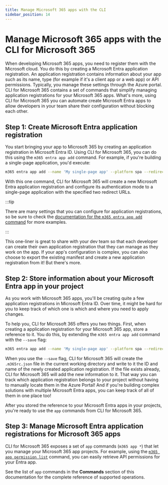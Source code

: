 ```yaml
---
title: Manage Microsoft 365 apps with the CLI 
sidebar_position: 14
---
```


# Manage Microsoft 365 apps with the CLI for Microsoft 365

When developing Microsoft 365 apps, you need to register them with the Microsoft cloud. You do this by creating a Microsoft Entra application registration. An application registration contains information about your app such as its name, type (for example if it's a client app or a web app) or API permissions. Typically, you manage these settings through the Azure portal. CLI for Microsoft 365 contains a set of commands that simplify managing application registrations for your Microsoft 365 apps. What's more, using CLI for Microsoft 365 you can automate create Microsoft Entra apps to allow developers in your team share their configuration without blocking each other.

## Step 1: Create Microsoft Entra application registration

You start bringing your app to Microsoft 365 by creating an application registration in Microsoft Entra ID. Using CLI for Microsoft 365, you can do this using the `m365 entra app add` command. For example, if you're building a single-page application, you'd execute:

```sh
m365 entra app add --name 'My single-page app' --platform spa --redirectUris 'https://myspa.azurewebsites.net,http://localhost'
```

With this one command, CLI for Microsoft 365 will create a new Microsoft Entra application registration and configure its authentication mode to a single-page application with the specified two redirect URLs.

:::tip

There are many settings that you can configure for application registrations, so be sure to check the [documentation for the `m365 entra app add` command](../cmd/entra/app/app-add.mdx) for more examples.

:::

This one-liner is great to share with your dev team so that each developer can create their own application registration that they can manage as they work on the app. If your app's configuration is complex, you can also choose to export the existing manifest and create a new application registration from it! But there's more.

## Step 2: Store information about your Microsoft Entra app in your project

As you work with Microsoft 365 apps, you'll be creating quite a few application registrations in Microsoft Entra ID. Over time, it might be hard for you to keep track of which one is which and where you need to apply changes.

To help you, CLI for Microsoft 365 offers you two things. First, when creating a application registration for your Microsoft 365 app, store a reference to it. You do this, by extending the `m365 entra app add` command with the `--save` flag:

```sh
m365 entra app add --name 'My single-page app' --platform spa --redirectUris 'https://myspa.azurewebsites.net,http://localhost' --save
```

When you use the `--save` flag, CLI for Microsoft 365 will create the `.m365rc.json` file in the current working directory and write to it the ID and name of the newly created application registration. If the file exists already, CLI for Microsoft 365 will add the new information to it. That way you can track which application registration belongs to your project without having to manually locate them in the Azure Portal! And if you're building complex solutions with multiple Microsoft Entra apps, you can keep track of all of them in one place too!

After you stored the reference to your Microsoft Entra apps in your projects, you're ready to use the `app` commands from CLI for Microsoft 365.

## Step 3: Manage Microsoft Entra application registrations for Microsoft 365 apps

CLI for Microsoft 365 exposes a set of `app` commands (`m365 app *`) that let you manage your Microsoft 365 app projects. For example, using the [`m365 app permission list`](../cmd/app/permission/permission-list.mdx) command, you can easily retrieve API permissions for your Entra app.

See the list of `app` commands in the **Commands** section of this documentation for the complete reference of supported operations.
